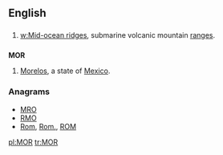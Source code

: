 {{also|mor|mòr|mór|mör}}
==English==

==={{acronym}}===
{{en-noun}}

# [[w:Mid-ocean ridge]]s, submarine volcanic mountain [[range]]s.

==={{abbreviation}}===
'''MOR'''
# [[Morelos]], a state of [[Mexico]].

===Anagrams===
* [[MRO#English|MRO]]
* [[RMO#English|RMO]]
* [[Rom#English|Rom]], [[Rom.#English|Rom.]], [[ROM#English|ROM]]

[[pl:MOR]]
[[tr:MOR]]